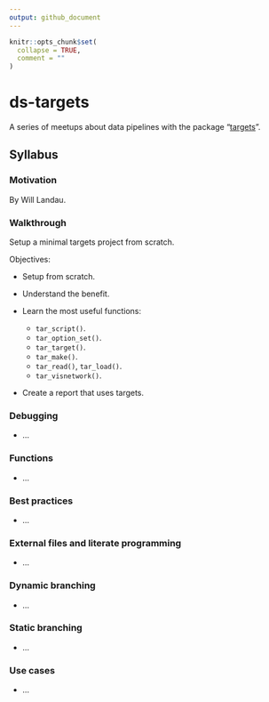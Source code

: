 ```yaml
---
output: github_document
---
```


<!-- README.md is generated from README.Rmd. Please edit that file -->

```r
knitr::opts_chunk$set(
  collapse = TRUE,
  comment = ""
)
```

# ds-targets

A series of meetups about data pipelines with the package
"[targets](https://docs.ropensci.org/targets/)".

## Syllabus

### Motivation

By Will Landau.

### Walkthrough

Setup a minimal targets project from scratch.

Objectives:

* Setup from scratch.
* Understand the benefit.
* Learn the most useful functions:

  * `tar_script()`.
  * `tar_option_set()`.
  * `tar_target()`.
  * `tar_make()`.
  * `tar_read()`, `tar_load()`.
  * `tar_visnetwork()`.
  
* Create a report that uses targets.

### Debugging

* ...

### Functions

* ...

### Best practices

* ...

### External files and literate programming

* ...

### Dynamic branching

* ...

### Static branching

* ...

### Use cases

* ...

